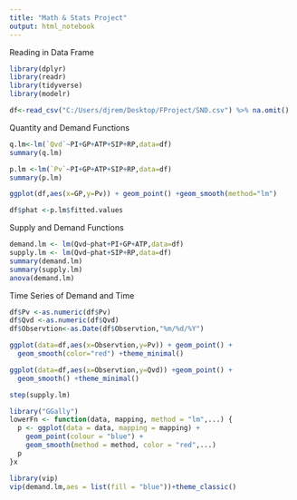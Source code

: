 ---
title: "Math & Stats Project"
output: html_notebook
---

 
Reading in Data Frame
```{r}
library(dplyr)
library(readr)
library(tidyverse)
library(modelr)

df<-read_csv("C:/Users/djrem/Desktop/FProject/SND.csv") %>% na.omit()
```

Quantity and Demand Functions
```{r}
q.lm<-lm(`Qvd`~PI+GP+ATP+SIP+RP,data=df)
summary(q.lm)

p.lm <-lm(`Pv`~PI+GP+ATP+SIP+RP,data=df)
summary(p.lm)

ggplot(df,aes(x=GP,y=Pv)) + geom_point() +geom_smooth(method="lm")

df$phat <-p.lm$fitted.values
```

Supply and Demand Functions
```{r}
demand.lm <- lm(Qvd~phat+PI+GP+ATP,data=df)
supply.lm <- lm(Qvd~phat+SIP+RP,data=df)
summary(demand.lm)
summary(supply.lm)
anova(demand.lm)
```


Time Series of Demand and Time 
```{r}
df$Pv <-as.numeric(df$Pv)
df$Qvd <-as.numeric(df$Qvd)
df$Observtion<-as.Date(df$Observtion,"%m/%d/%Y")

```

```{r}
ggplot(data=df,aes(x=Observtion,y=Pv)) + geom_point() + 
  geom_smooth(color="red") +theme_minimal()

ggplot(data=df,aes(x=Observtion,y=Qvd)) +geom_point() +
  geom_smooth() +theme_minimal()

step(supply.lm)
```
```{r fig.width=10 fig.height=10}
library("GGally")
lowerFn <- function(data, mapping, method = "lm",...) {
  p <- ggplot(data = data, mapping = mapping) +
    geom_point(colour = "blue") +
    geom_smooth(method = method, color = "red",...)
  p
}x
```

```{r}
library(vip)
vip(demand.lm,aes = list(fill = "blue"))+theme_classic()
```



